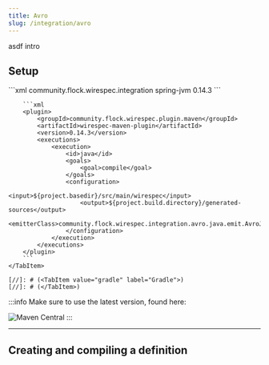 ```yaml
---
title: Avro
slug: /integration/avro
---
```



asdf intro


## Setup


<Tabs>
    <TabItem value="maven" label="Maven">
        ```xml
        <dependency>
            <groupId>community.flock.wirespec.integration</groupId>
            <artifactId>spring-jvm</artifactId>
            <version>0.14.3</version>
        </dependency>
        ```

        ```xml
        <plugin>
            <groupId>community.flock.wirespec.plugin.maven</groupId>
            <artifactId>wirespec-maven-plugin</artifactId>
            <version>0.14.3</version>
            <executions>
                <execution>
                    <id>java</id>
                    <goals>
                        <goal>compile</goal>
                    </goals>
                    <configuration>
                        <input>${project.basedir}/src/main/wirespec</input>
                        <output>${project.build.directory}/generated-sources</output>
                        <emitterClass>community.flock.wirespec.integration.avro.java.emit.AvroJavaEmitter</emitterClass>
                    </configuration>
                </execution>
            </executions>
        </plugin>
        ```
    </TabItem>

    [//]: # (<TabItem value="gradle" label="Gradle">)
    [//]: # (</TabItem>)
</Tabs>

:::info
Make sure to use the latest version, found here:

![Maven Central](https://img.shields.io/maven-central/v/community.flock.wirespec.plugin.maven/wirespec-maven-plugin)
:::

------------------------------

## Creating and compiling a definition

##

```java

```
